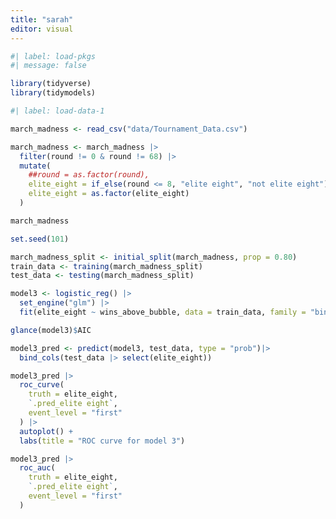 ```yaml
---
title: "sarah"
editor: visual
---
```


```r

#| label: load-pkgs
#| message: false

library(tidyverse)
library(tidymodels)
```

```r
#| label: load-data-1

march_madness <- read_csv("data/Tournament_Data.csv")

march_madness <- march_madness |>
  filter(round != 0 & round != 68) |>
  mutate(
    ##round = as.factor(round),
    elite_eight = if_else(round <= 8, "elite eight", "not elite eight"),
    elite_eight = as.factor(elite_eight)
  )

march_madness

```

```r

set.seed(101)

march_madness_split <- initial_split(march_madness, prop = 0.80) 
train_data <- training(march_madness_split)
test_data <- testing(march_madness_split) 

model3 <- logistic_reg() |>
  set_engine("glm") |>
  fit(elite_eight ~ wins_above_bubble, data = train_data, family = "binomial")

glance(model3)$AIC
```

```r
model3_pred <- predict(model3, test_data, type = "prob")|>  
  bind_cols(test_data |> select(elite_eight))

model3_pred |>
  roc_curve(
    truth = elite_eight,
    `.pred_elite eight`,
    event_level = "first"
  ) |>
  autoplot() +
  labs(title = "ROC curve for model 3")
```

```r

model3_pred |>
  roc_auc(
    truth = elite_eight,
    `.pred_elite eight`, 
    event_level = "first" 
  ) 
```
